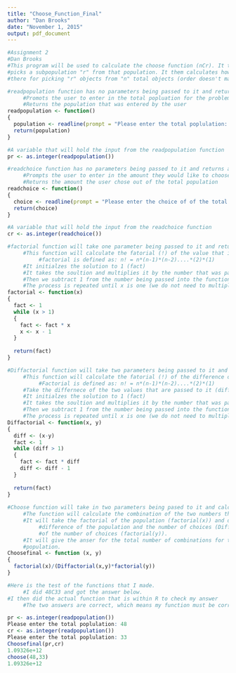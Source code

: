 ```yaml
---
title: "Choose_Function_Final"
author: "Dan Brooks"
date: "November 1, 2015"
output: pdf_document
---
```



```r
#Assignment 2
#Dan Brooks
#This program will be used to calculate the choose function (nCr). It taked the total population "n" and
#picks a subpopulation "r" from that population. It them calculates how many possible combinations are
#there for picking "r" objects from "n" total objects (order doesn't matter)

#readpopulation function has no parameters being passed to it and returns an integer value:
     #Promots the user to enter in the total popluation for the problem
     #Returns the population that was entered by the user
readpopulation <- function()
{
  population <- readline(prompt = "Please enter the total poplulation: ")
  return(population) 
}

#A variable that will hold the input from the readpopulation function
pr <- as.integer(readpopulation())

#readchoice function has no parameters being passed to it and returns an integer value
     #Prompts the user to enter in the amount they would like to choose from the total population
     #Returns the amount the user chose out of the total population
readchoice <- function()
{
  choice <- readline(prompt = "Please enter the choice of of the total population: ")
  return(choice)
}

#A variable that will hold the input from the readchoice function
cr <- as.integer(readchoice())

#factorial function will take one parameter being passed to it and returns an integer value
     #This function will calculate the fatorial (!) of the value that is passed to it
          #factorial is defined as: n! = n*(n-1)*(n-2)....*(2)*(1)
     #It initialzes the solution to 1 (fact)
     #It takes the soultion and multiplies it by the number that was passed into the function (x)
     #Then we subtract 1 from the number being passed into the function
     #The process is repeated until x is one (we do not need to multiply by one because it doesn't change the answer)
factorial <- function(x)
{
  fact <- 1
  while (x > 1)
  {
    fact <- fact * x
    x <- x - 1
  }
  
  return(fact)
}

#Diffactorial function will take two parameters being passed to it and returns an integer value
     #This function will calculate the fatorial (!) of the difference of the two values passed to it
          #Factorial is defined as: n! = n*(n-1)*(n-2)....*(2)*(1)
     #Take the differnece of the two values that are passed to it (diff)
     #It initialzes the solution to 1 (fact)
     #It takes the soultion and multiplies it by the number that was passed into the function (x)
     #Then we subtract 1 from the number being passed into the function
     #The process is repeated until x is one (we do not need to multiply by one because it doesn't change the answer)
Diffactorial <- function(x, y)
{
  diff <- (x-y)
  fact <- 1
  while (diff > 1)
  {
    fact <- fact * diff
    diff <- diff - 1
  }
  
  return(fact)
}
  
#Choose function will take in two parameters being pased to it and calculate the combination of the two numbers
     #The function will calculate the combination of the two numbers that were inputted from the user
     #It will take the factorial of the population (factorial(x)) and divide it by the factorial of the 
          #difference of the population and the number of choices (Diffactorial(x,y)) times the factorial
          #of the number of choices (factorial(y)).
     #It will give the anser for the total number of combinations for the number of choices out of a given 
     #population.
Choosefinal <- function (x, y)
{
  factorial(x)/(Diffactorial(x,y)*factorial(y))
}
```
```r
#Here is the test of the functions that I made.
     #I did 48C33 and got the answer below.
#I then did the actual function that is within R to check my answer
     #The two answers are correct, which means my function must be correct as well.
```

```r
pr <- as.integer(readpopulation())
Please enter the total poplulation: 48
cr <- as.integer(readpopulation())
Please enter the total poplulation: 33
Choosefinal(pr,cr)
1.09326e+12
choose(48,33)
1.09326e+12
```
